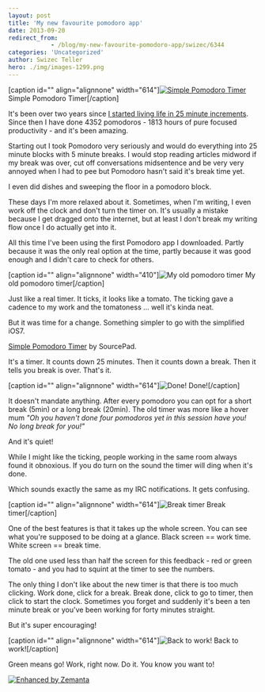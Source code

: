 ```yaml
---
layout: post
title: 'My new favourite pomodoro app'
date: 2013-09-20
redirect_from: 
            - /blog/my-new-favourite-pomodoro-app/swizec/6344
categories: 'Uncategorized'
author: Swizec Teller
hero: ./img/images-1299.png
---
```

\[caption id="" align="alignnone" width="614"][![Simple Pomodoro Timer](./img/images-1299.png "Simple Pomodoro Timer")](https://itunes.apple.com/us/app/simple-pomodoro-timer/id496191025?mt=8) Simple Pomodoro Timer\[/caption]



It's been over two years since [I started living life in 25 minute increments](http://swizec.com/blog/living-life-in-25min-increments/swizec/1859). Since then I have done 4352 pomodoros - 1813 hours of pure focused productivity - and it's been amazing.



Starting out I took Pomodoro very seriously and would do everything into 25 minute blocks with 5 minute breaks. I would stop reading articles midword if my break was over, cut off conversations midsentence and be very very annoyed when I had to pee but Pomodoro hasn't said it's break time yet.



I even did dishes and sweeping the floor in a pomodoro block.



These days I'm more relaxed about it. Sometimes, when I'm writing, I even work off the clock and don't turn the timer on. It's usually a mistake because I get dragged onto the internet, but at least I don't break my writing flow once I do actually get into it.



All this time I've been using the first Pomodoro app I downloaded. Partly because it was the only real option at the time, partly because it was good enough and I didn't care to check for others.



\[caption id="" align="alignnone" width="410"]![My old pomodoro timer](./img/images-1298.png "My old pomodoro timer") My old pomodoro timer\[/caption]



Just like a real timer. It ticks, it looks like a tomato. The ticking gave a cadence to my work and the tomatoness ... well it's kinda neat.



But it was time for a change. Something simpler to go with the simplified iOS7.



[Simple Pomodoro Timer](https://itunes.apple.com/us/app/simple-pomodoro-timer/id496191025?mt=8) by SourcePad.



It's a timer. It counts down 25 minutes. Then it counts down a break. Then it tells you break is over. That's it.



\[caption id="" align="alignnone" width="614"]![Done!](./img/images-1300.png "Done!") Done!\[/caption]



It doesn't mandate anything. After every pomodoro you can opt for a short break (5min) or a long break (20min). The old timer was more like a hover mum _"Oh you haven't done four pomodoros yet in this session have you! No long break for you!"_



And it's quiet!



While I might like the ticking, people working in the same room always found it obnoxious. If you do turn on the sound the timer will ding when it's done.



Which sounds exactly the same as my IRC notifications. It gets confusing.



\[caption id="" align="alignnone" width="614"]![Break timer](./img/images-1301.png "Break timer") Break timer\[/caption]



One of the best features is that it takes up the whole screen. You can see what you're supposed to be doing at a glance. Black screen == work time. White screen == break time.



The old one used less than half the screen for this feedback - red or green tomato - and you had to squint at the timer to see the numbers.



The only thing I don't like about the new timer is that there is too much clicking. Work done, click for a break. Break done, click to go to timer, then click to start the clock. Sometimes you forget and suddenly it's been a ten minute break or you've been working for forty minutes straight.



But it's super encouraging!



\[caption id="" align="alignnone" width="614"]![Back to work!](./img/images-1302.png "Back to work!") Back to work!\[/caption]



Green means go! Work, right now. Do it. You know you want to!

[![Enhanced by Zemanta](http://img.zemanta.com/zemified_e.png?x-id=deaf5cf6-8886-4020-8eba-6923e3202da0)](http://www.zemanta.com/?px "Enhanced by Zemanta")